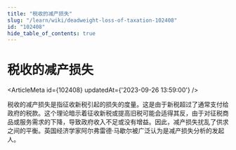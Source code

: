 ```yaml
---
title: "税收的减产损失"
slug: "/learn/wiki/deadweight-loss-of-taxation-102408"
id: "102408"
hide_table_of_contents: true
---
```



# 税收的减产损失

<ArticleMeta id={102408} updatedAt={'2023-09-26 13:59:00'} />
<div className='border-solid border-b border-t-0 my-4 border-[var(--ifm-color-gray-300)]' />

税收的减产损失是指征收新税引起的损失的度量。这是由于新税超过了通常支付给政府的税款。这个理论暗示着征收新税或提高旧税可能会适得其反，由于对征税商品或服务需求的下降，导致政府收入不足或没有增益。因此，减产损失扰乱了供求之间的平衡。英国经济学家阿尔弗雷德·马歇尔被广泛认为是减产损失分析的发起人。
